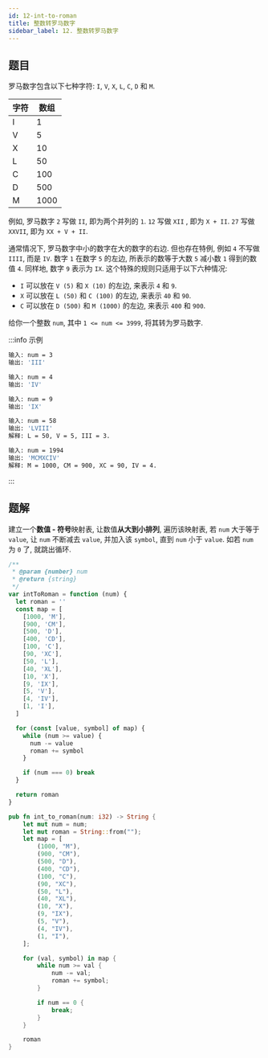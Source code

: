 ```yaml
---
id: 12-int-to-roman
title: 整数转罗马数字
sidebar_label: 12. 整数转罗马数字
---
```


## 题目

罗马数字包含以下七种字符: `I`, `V`, `X`, `L`, `C`, `D` 和 `M`.

| 字符 | 数组 |
| ---- | ---- |
| I    | 1    |
| V    | 5    |
| X    | 10   |
| L    | 50   |
| C    | 100  |
| D    | 500  |
| M    | 1000 |

例如, 罗马数字 `2` 写做 `II`, 即为两个并列的 `1`. `12` 写做 `XII` , 即为 `X + II`. `27` 写做 `XXVII`, 即为 `XX + V + II`.

通常情况下, 罗马数字中小的数字在大的数字的右边. 但也存在特例, 例如 `4` 不写做 `IIII`, 而是 `IV`. 数字 `1` 在数字 `5` 的左边, 所表示的数等于大数 `5` 减小数 `1` 得到的数值 `4`. 同样地, 数字 `9` 表示为 `IX`. 这个特殊的规则只适用于以下六种情况:

- `I` 可以放在 `V (5)` 和 `X (10)` 的左边, 来表示 `4` 和 `9`.
- `X` 可以放在 `L (50)` 和 `C (100)` 的左边, 来表示 `40` 和 `90`.
- `C` 可以放在 `D (500)` 和 `M (1000)` 的左边, 来表示 `400` 和 `900`.

给你一个整数 `num`, 其中 `1 <= num <= 3999`, 将其转为罗马数字.

:::info 示例

```bash
输入: num = 3
输出: 'III'
```

```bash
输入: num = 4
输出: 'IV'
```

```bash
输入: num = 9
输出: 'IX'
```

```bash
输入: num = 58
输出: 'LVIII'
解释: L = 50, V = 5, III = 3.
```

```bash
输入: num = 1994
输出: 'MCMXCIV'
解释: M = 1000, CM = 900, XC = 90, IV = 4.
```

:::

## 题解

建立一个**数值 - 符号**映射表, 让数值**从大到小排列**, 遍历该映射表, 若 `num` 大于等于 `value`, 让 `num` 不断减去 `value`, 并加入该 `symbol`, 直到 `num` 小于 `value`. 如若 `num` 为 `0` 了, 就跳出循环.


<Tabs>
  <TabItem value="JavaScript" label="JavaScript" default>

```ts
/**
 * @param {number} num
 * @return {string}
 */
var intToRoman = function (num) {
  let roman = ''
  const map = [
    [1000, 'M'],
    [900, 'CM'],
    [500, 'D'],
    [400, 'CD'],
    [100, 'C'],
    [90, 'XC'],
    [50, 'L'],
    [40, 'XL'],
    [10, 'X'],
    [9, 'IX'],
    [5, 'V'],
    [4, 'IV'],
    [1, 'I'],
  ]

  for (const [value, symbol] of map) {
    while (num >= value) {
      num -= value
      roman += symbol
    }

    if (num === 0) break
  }

  return roman
}
```

</TabItem>
<TabItem value="Rust" label="Rust">

```rust
pub fn int_to_roman(num: i32) -> String {
    let mut num = num;
    let mut roman = String::from("");
    let map = [
        (1000, "M"),
        (900, "CM"),
        (500, "D"),
        (400, "CD"),
        (100, "C"),
        (90, "XC"),
        (50, "L"),
        (40, "XL"),
        (10, "X"),
        (9, "IX"),
        (5, "V"),
        (4, "IV"),
        (1, "I"),
    ];

    for (val, symbol) in map {
        while num >= val {
            num -= val;
            roman += symbol;
        }

        if num == 0 {
            break;
        }
    }

    roman
}
```

</TabItem>
</Tabs>
